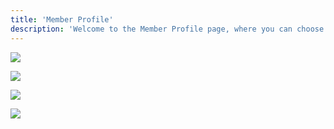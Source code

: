 ```yaml
---
title: 'Member Profile'
description: 'Welcome to the Member Profile page, where you can choose what data to collect from your members as well as customize your onboarding form questions.'
---
```

![](/images/Member-Profile-Basics.png)

![](/images/Member-Profile-Additional.png)

![](/images/Member-Profile-Questions.png)

![](/images/Member-Profile-Question-Templates.png) 